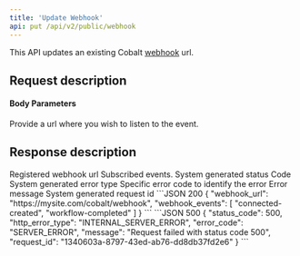 ```yaml
---
title: 'Update Webhook'
api: put /api/v2/public/webhook
---
```


This API updates an existing Cobalt [webhook](https://app.gocobalt.io/webhooks) url.

## Request description
#### Body Parameters
<ParamField body="webhook_url" type="string" required>
  Provide a url where you wish to listen to the event.
</ParamField>

## Response description

<Tabs>
  <Tab title="200">
    <ResponseField name="webhook_url" type="string">
      Registered webhook url
    </ResponseField>
    <ResponseField name="webhook_events" type="array">
      Subscribed events.
    </ResponseField>
  </Tab>
  <Tab title="500">
    <ResponseField name="status_code" type="integer">
    System generated status Code
    </ResponseField>
    <ResponseField name="http_error_type" type="string">
    System generated error type
    </ResponseField>
    <ResponseField name="error_code" type="string">
    Specific error code to identify the error
    </ResponseField>
    <ResponseField name="message" type="string">
    Error message
    </ResponseField>
    <ResponseField name="request_id" type="string">
    System generated request id
    </ResponseField>
  </Tab>
</Tabs>

<ResponseExample>
```JSON 200
{
    "webhook_url": "https://mysite.com/cobalt/webhook",
    "webhook_events": [
        "connected-created",
        "workflow-completed"
    ]
}
```
```JSON 500
{
    "status_code": 500,
    "http_error_type": "INTERNAL_SERVER_ERROR",
    "error_code": "SERVER_ERROR",
    "message": "Request failed with status code 500",
    "request_id": "1340603a-8797-43ed-ab76-dd8db37fd2e6"
}
```
</ ResponseExample>
